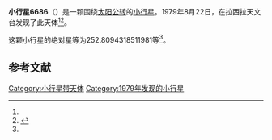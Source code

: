 {{Infobox planet
| bgcolour = #FFFFC0
| name = 6686 Hernius
| symbol = 
| image = 
| caption = 
| discovery = yes
| discovery_ref = 
| discoverer = {{link-en|英格瓦·克拉斯·拉格尔科维斯特|Claes-Ingvar Lagerkvist}}
| discovery_site = [[拉西拉天文台|拉西拉天文台]] 
| discovered = 1979年8月22日
| designations = yes
| mp_name = 
| named_after = 
| alt_names = 1979 QC2/ 1977 EC9 / 1980 WS2
| mp_category = [[主带小行星|主带小行星]]
| orbit_ref = <ref name="a">[http://ssd.jpl.nasa.gov/sbdb.cgi?sstr=6686 6686 Hernius] {{Wayback|url=http://ssd.jpl.nasa.gov/sbdb.cgi?sstr=6686 |date=20140925074417 }}，小行星數據庫瀏覽器（JPL Small-Body Database Browser）－[[美国国家航空航天局|美国国家航空航天局]]喷气推进实验室</ref>
| epoch = 2456400.5 (2013年4月18日更新)
| aphelion = {{convert|3.243746037275253|AU|km|3|abbr=on|lk=out}}
| perihelion = {{convert|2.654737077474668|AU|km|3|abbr=on}}
| semimajor = {{convert|2.949241557374961|AU|km|3|abbr=on}}
| eccentricity = 0.0998577
| period = 1849.966841 [[日|日]]<br />5.06[[儒略年|儒略年]]
| avg_speed = 
| inclination = 2.382778961988309
| asc_node = 161.0446505430796
| mean_anomaly = 
| arg_peri = 252.8094318511981
| satellites = 
| physical_characteristics = yes
| dimensions = 
| mass = 
| density = 
| surface_grav = 
| escape_velocity = 
| sidereal_day = 
| axial_tilt = 
| pole_ecliptic_lat = 
| pole_ecliptic_lon = 
| albedo = 
| temperatures= 
| temp_name1 = 
| mean_temp_1 = 
| max_temp_1 = 
| temp_name2 = 
| max_temp_2 = 
| spectral_type = 
| abs_magnitude = 252.8094318511981
}}

'''小行星6686'''（{{lang-en|6686 Hernius}}）是一颗围绕[[太阳|太阳]][[公转|公转]]的[[小行星|小行星]]。1979年8月22日，{{link-en|英格瓦·克拉斯·拉格尔科维斯特|Claes-Ingvar Lagerkvist}}在拉西拉天文台发现了此天体<ref name="a" /><ref>{{cite news|title=小行星列表|url=http://cfa-www.harvard.edu/iau/lists/NumberedMPs.txt|accessdate=2013-07-08|newspaper=哈佛大学|archive-date=2008-05-17|archive-url=https://web.archive.org/web/20080517010638/http://cfa-www.harvard.edu/iau/lists/NumberedMPs.txt|dead-url=no}}</ref>。

这颗小行星的[[绝对星等|绝对星等]]为252.8094318511981等<ref name="a" />。

==参考文献==
{{reflist}}
{{Minor Planet Number|[[小行星6685|小行星6685]]|[[小行星6687|小行星6687]]}}

{{小天体}}

[[Category:小行星带天体|Category:小行星带天体]]
[[Category:1979年发现的小行星|Category:1979年发现的小行星]]

{{asteroid-stub}}